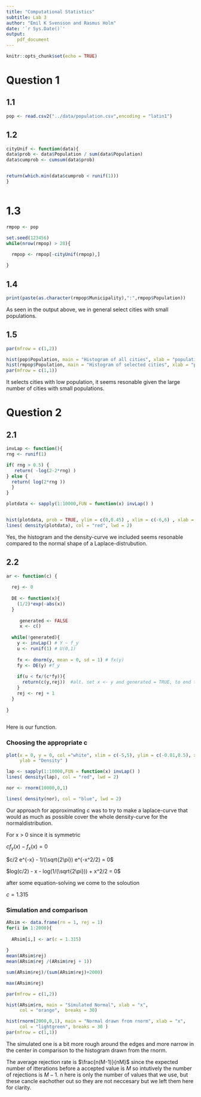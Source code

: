 ```yaml
---
title: "Computational Statistics"
subtitle: Lab 3
author: "Emil K Svensson and Rasmus Holm"
date: '`r Sys.Date()`'
output:
    pdf_document
---
```


```r
knitr::opts_chunk$set(echo = TRUE)
```


# Question 1 

## 1.1 

```r
pop <- read.csv2("../data/population.csv",encoding = "latin1")
```

## 1.2 

```r

cityUnif <- function(data){
data$prob <- data$Population / sum(data$Population)
data$cumprob <- cumsum(data$prob)


return(which.min(data$cumprob < runif(1)))
}



```

# 1.3 

```r
rmpop <- pop

set.seed(123456)
while(nrow(rmpop) > 20){ 

  rmpop <- rmpop[-cityUnif(rmpop),]
  
}
```


## 1.4

```r
print(paste(as.character(rmpop$Municipality),":",rmpop$Population))
```

As seen in the output above, we in general select cities with small populations. 

## 1.5

```r
par(mfrow = c(1,2))

hist(pop$Population, main = "Histogram of all cities", xlab = "population", las = 1, breaks = 20)
hist(rmpop$Population, main = "Histogram of selected cities", xlab = "population", las = 1)
par(mfrow = c(1,1))
```

It selects cities with low population, it seems resonable given the large number of cities with small populations.


# Question 2

## 2.1 

```r

invLap <- function(){
rng <- runif(1)

if( rng > 0.5) {
   return( -log(2-2*rng) )
} else {
  return( log(2*rng )) 
  } 
}

```


```r
plotdata <- sapply(1:10000,FUN = function(x) invLap() )


hist(plotdata, prob = TRUE, ylim = c(0,0.45) , xlim = c(-6,6) , xlab = "x", main = "Laplace distribution ~ (0,1)", sub = "  Inverse CDF method", breaks = 50)
lines( density(plotdata), col = "red", lwd = 2)
```

Yes, the histogram and the density-curve we included seems resonable compared to the normal shape of a Laplace-distrubution.

## 2.2 

```r

ar <- function(c) {
   
  rej <- 0
  
  DE <- function(x){
    (1/2)*exp(-abs(x))
  }
  
     generated <- FALSE 
     x <- c()
     
  while(!generated){
    y <- invLap() # Y ~ f_y 
    u <- runif(1) # U(0,1)
    
    fx <- dnorm(y, mean = 0, sd = 1) # fx(y)
    fy <- DE(y) #f_y
    
    if(u < fx/(c*fy)){
      return(c(y,rej))  #alt. set x <- y and generated = TRUE, to end the loop
    }
    rej <- rej + 1
  }
     
}
   
```

Here is our function. 

### Choosing the appropriate c 

```r

plot(x = 0, y = 0, col ="white", xlim = c(-5,5), ylim = c(-0.01,0.5), xlab = "x",
     ylab = "Density" )

lap <- sapply(1:10000,FUN = function(x) invLap() )
lines( density(lap), col = "red", lwd = 2)

nor <- rnorm(10000,0,1)

lines( density(nor), col = "blue", lwd = 2)

```

Our approach for approximating c was to try to make a laplace-curve that would as much as possible cover the whole density-curve for the normaldistribution. 

For x > 0 since it is symmetric

$cf_y(x) - f_x(x) = 0$

$c/2 e^{-x} - 1/(\sqrt{2\pi}) e^{-x^2/2} = 0$

$log(c/2) - x - log(1/(\sqrt{2\pi})) + x^2/2 = 0$



after some equation-solving we come to the soloution 

$c = 1.315$


### Simulation and comparison

```r

ARsim <- data.frame(rn = 1, rej = 1)
for(i in 1:2000){
  
  ARsim[i,] <- ar(c = 1.315)
  
}
mean(ARsim$rej)
mean(ARsim$rej /(ARsim$rej + 1))

sum(ARsim$rej)/(sum(ARsim$rej)+2000)

max(ARsim$rej)

par(mfrow = c(1,2))

hist(ARsim$rn, main = "Simulated Normal", xlab = "x",
     col = "orange",  breaks = 30)

hist(rnorm(2000,0,1), main = "Normal drawn from rnorm", xlab = "x", 
     col = "lightgreen", breaks = 30 )
par(mfrow = c(1,1))

```

The simulated one is a bit more rough around the edges and more narrow in the center in comparison to the histogram drawn from the rnorm. 

The average rejection rate is $\frac{n(M-1)}{nM}$ since the expected number of itterations before a accepted value is $M$ so intutively the number of rejections is $M-1$. n here is only the number of values that we use, but these cancle eachother out so they are not neccesary but we left them here for clarity. 

